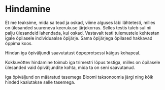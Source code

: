 # Hindamine

Et me teaksime, mida sa tead ja oskad, viime alguses läbi lähtetesti, milles on ülesanded suureneva keerukuse järjekorras. Selles testis tuleb sul nii palju ülesandeid lahendada, kui oskad. Vastavalt testi tulemustele kehtestan igale õpilasele individuaalse õpijärje. Sama õpijärjega õpilased hakkavad õppima koos.

Hindan iga õpiväljundi saavutatust õppeprotsessi käigus kohapeal.

Kokkuvõttev hindamine toimub iga trimestri lõpus testiga, milles on õpilasele ülesanded vaid õpiväljundite kohta, mida ta on seni saavutanud.

Iga õpiväljund on määratud tasemega Bloomi taksonoomia järgi ning kõik hinded kaalutakse selle tasemega.
